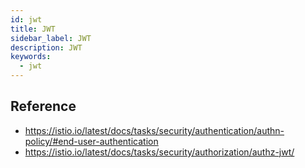 ```yaml
---
id: jwt
title: JWT
sidebar_label: JWT
description: JWT
keywords:
  - jwt
---
```


## Reference

- https://istio.io/latest/docs/tasks/security/authentication/authn-policy/#end-user-authentication
- https://istio.io/latest/docs/tasks/security/authorization/authz-jwt/
